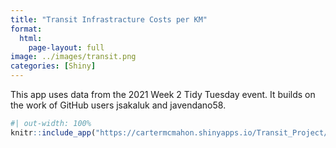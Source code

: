 ```yaml
---
title: "Transit Infrastracture Costs per KM"
format: 
  html: 
    page-layout: full
image: ../images/transit.png
categories: [Shiny]
---
```


This app uses data from the 2021 Week 2 Tidy Tuesday event. It builds on the work of GitHub users jsakaluk and javendano58.

```r
#| out-width: 100%
knitr::include_app("https://cartermcmahon.shinyapps.io/Transit_Project/", height = "600")
```
